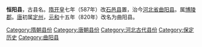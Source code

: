 '''恒阳县'''，古县名。[[隋|隋]][[开皇|开皇]]七年（587年）改[[石邑县|石邑县]]置，治今[[河北省|河北省]][[曲阳县|曲阳县]]。属[[博陵郡|博陵郡]]。[[唐|唐]]初属[[定州|定州]]，[[元和_(唐朝)|元和]]十五年（820年）改名为曲阳县。 

[[Category:隋朝县份|Category:隋朝县份]]
[[Category:唐朝县份|Category:唐朝县份]]
[[Category:河北古代县份|Category:河北古代县份]]
[[Category:保定历史|Category:保定历史]]
[[Category:曲阳县|Category:曲阳县]]